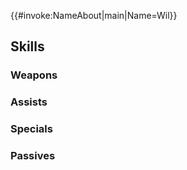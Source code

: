 {{#invoke:NameAbout|main|Name=Wil}}{{HeroPage Tabs}}
{{Hero Infobox
|Name=Wil
|Title=Unequaled Archer
|WeaponType=Colorless Bow
|MoveType=Infantry
|Origin=Fire Emblem: The Blazing Blade
|Gender=Male
|actorEN=Calvin Joyal
|actorJP=福島潤
|artist=みく郎
|randomStartTime=2023-12-17T07:00:00Z
|releaseDate=November 17, 2023
|poolDate=November 17, 2023
|poolRarities=3,4
|cv1=6
|cv2=600100
|TagID=ウィル
|InternalID=1025
|Properties=
|description=A young man from a village in Pherae. With his easy manner and friendly personality, even those who are initially wary soon warm up to him. Appears in Fire Emblem: The Blazing Blade.
}}
{{Stats Page
|Lv1HP=18|Lv1ATK=15|Lv1SPD=8|Lv1DEF=5|Lv1RES=7
|GRHP=55|GRATK=70|GRSPD=60|GRDEF=50|GRRES=75
}}
==Skills==
===Weapons===
{{Weapons Table
|weapon1=Iron Bow
|weapon1Default=1
|weapon1Unlock=1
|weapon2=Steel Bow
|weapon2Default=2
|weapon2Unlock=2
|weapon3=Halting Bow
|weapon3Default=4
|weapon3Unlock=3
|weapon4=Halting Bow+
|weapon4Default=5
|weapon4Unlock=5
}}
===Assists===
{{Assists Table
|assist1=Rally Resistance
|assist1Default=4
|assist1Unlock=3
|assist2=Rally Up Res
|assist2Unlock=4
}}
===Specials===
{{Specials Table}}
===Passives===
{{Passives Table
|passiveA1=Atk/Res Push 1
|passiveA2=Atk/Res Push 2
|passiveA3=Atk/Res Push 3
|passiveA1Unlock=1
|passiveA2Unlock=2
|passiveA3Unlock=4
|passiveC1=Distant Guard 1
|passiveC2=Distant Guard 2
|passiveC3=Distant Guard 3
|passiveC1Unlock=3
|passiveC2Unlock=4
|passiveC3Unlock=5
}}
{{Heroes Navbox}}